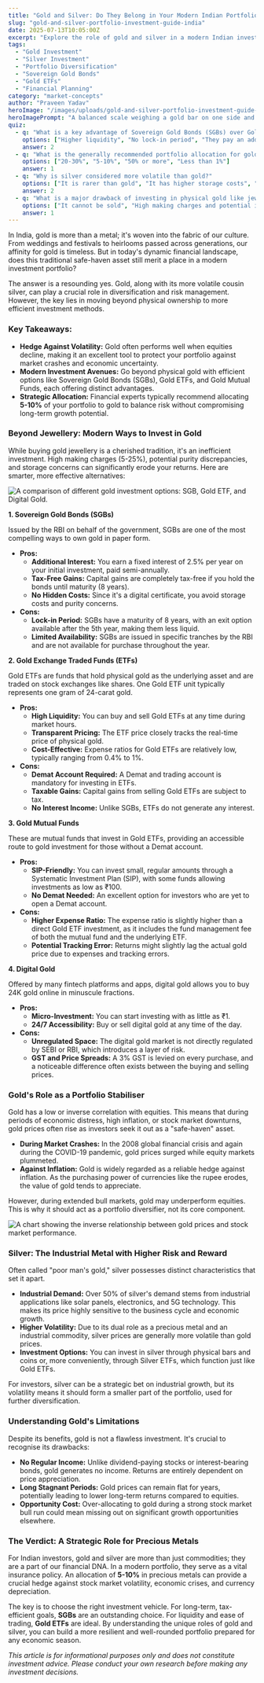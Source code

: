 ```yaml
---
title: "Gold and Silver: Do They Belong in Your Modern Indian Portfolio?"
slug: "gold-and-silver-portfolio-investment-guide-india"
date: 2025-07-13T10:05:00Z
excerpt: "Explore the role of gold and silver in a modern Indian investment portfolio. From cultural significance to efficient investment methods like SGBs and ETFs, learn how to use precious metals to diversify and hedge against risk."
tags:
  - "Gold Investment"
  - "Silver Investment"
  - "Portfolio Diversification"
  - "Sovereign Gold Bonds"
  - "Gold ETFs"
  - "Financial Planning"
category: "market-concepts"
author: "Praveen Yadav"
heroImage: "/images/uploads/gold-and-silver-portfolio-investment-guide-india/hero-image.jpg"
heroImagePrompt: "A balanced scale weighing a gold bar on one side and a silver bar on the other, with a backdrop of a financial stock chart, symbolizing portfolio balance."
quiz:
  - q: "What is a key advantage of Sovereign Gold Bonds (SGBs) over Gold ETFs?"
    options: ["Higher liquidity", "No lock-in period", "They pay an additional 2.5% annual interest", "Lower purity concerns"]
    answer: 2
  - q: "What is the generally recommended portfolio allocation for gold?"
    options: ["20-30%", "5-10%", "50% or more", "Less than 1%"]
    answer: 1
  - q: "Why is silver considered more volatile than gold?"
    options: ["It is rarer than gold", "It has higher storage costs", "Its price is heavily influenced by industrial demand", "It is not traded on stock exchanges"]
    answer: 2
  - q: "What is a major drawback of investing in physical gold like jewelry?"
    options: ["It cannot be sold", "High making charges and potential impurities", "It is not a good store of value", "It is illegal to own"]
    answer: 1
---
```


In India, gold is more than a metal; it's woven into the fabric of our culture. From weddings and festivals to heirlooms passed across generations, our affinity for gold is timeless. But in today's dynamic financial landscape, does this traditional safe-haven asset still merit a place in a modern investment portfolio?

The answer is a resounding yes. Gold, along with its more volatile cousin silver, can play a crucial role in diversification and risk management. However, the key lies in moving beyond physical ownership to more efficient investment methods.

### Key Takeaways:
*   **Hedge Against Volatility:** Gold often performs well when equities decline, making it an excellent tool to protect your portfolio against market crashes and economic uncertainty.
*   **Modern Investment Avenues:** Go beyond physical gold with efficient options like Sovereign Gold Bonds (SGBs), Gold ETFs, and Gold Mutual Funds, each offering distinct advantages.
*   **Strategic Allocation:** Financial experts typically recommend allocating **5-10%** of your portfolio to gold to balance risk without compromising long-term growth potential.

### Beyond Jewellery: Modern Ways to Invest in Gold

While buying gold jewellery is a cherished tradition, it's an inefficient investment. High making charges (5-25%), potential purity discrepancies, and storage concerns can significantly erode your returns. Here are smarter, more effective alternatives:

![A comparison of different gold investment options: SGB, Gold ETF, and Digital Gold.](/images/uploads/gold-and-silver-portfolio-investment-guide-india/gold-investment-options.png)

**1. Sovereign Gold Bonds (SGBs)**

Issued by the RBI on behalf of the government, SGBs are one of the most compelling ways to own gold in paper form.

*   **Pros:**
    *   **Additional Interest:** You earn a fixed interest of 2.5% per year on your initial investment, paid semi-annually.
    *   **Tax-Free Gains:** Capital gains are completely tax-free if you hold the bonds until maturity (8 years).
    *   **No Hidden Costs:** Since it's a digital certificate, you avoid storage costs and purity concerns.
*   **Cons:**
    *   **Lock-in Period:** SGBs have a maturity of 8 years, with an exit option available after the 5th year, making them less liquid.
    *   **Limited Availability:** SGBs are issued in specific tranches by the RBI and are not available for purchase throughout the year.

**2. Gold Exchange Traded Funds (ETFs)**

Gold ETFs are funds that hold physical gold as the underlying asset and are traded on stock exchanges like shares. One Gold ETF unit typically represents one gram of 24-carat gold.

*   **Pros:**
    *   **High Liquidity:** You can buy and sell Gold ETFs at any time during market hours.
    *   **Transparent Pricing:** The ETF price closely tracks the real-time price of physical gold.
    *   **Cost-Effective:** Expense ratios for Gold ETFs are relatively low, typically ranging from 0.4% to 1%.
*   **Cons:**
    *   **Demat Account Required:** A Demat and trading account is mandatory for investing in ETFs.
    *   **Taxable Gains:** Capital gains from selling Gold ETFs are subject to tax.
    *   **No Interest Income:** Unlike SGBs, ETFs do not generate any interest.

**3. Gold Mutual Funds**

These are mutual funds that invest in Gold ETFs, providing an accessible route to gold investment for those without a Demat account.

*   **Pros:**
    *   **SIP-Friendly:** You can invest small, regular amounts through a Systematic Investment Plan (SIP), with some funds allowing investments as low as ₹100.
    *   **No Demat Needed:** An excellent option for investors who are yet to open a Demat account.
*   **Cons:**
    *   **Higher Expense Ratio:** The expense ratio is slightly higher than a direct Gold ETF investment, as it includes the fund management fee of both the mutual fund and the underlying ETF.
    *   **Potential Tracking Error:** Returns might slightly lag the actual gold price due to expenses and tracking errors.

**4. Digital Gold**

Offered by many fintech platforms and apps, digital gold allows you to buy 24K gold online in minuscule fractions.

*   **Pros:**
    *   **Micro-Investment:** You can start investing with as little as ₹1.
    *   **24/7 Accessibility:** Buy or sell digital gold at any time of the day.
*   **Cons:**
    *   **Unregulated Space:** The digital gold market is not directly regulated by SEBI or RBI, which introduces a layer of risk.
    *   **GST and Price Spreads:** A 3% GST is levied on every purchase, and a noticeable difference often exists between the buying and selling prices.

### Gold's Role as a Portfolio Stabiliser

Gold has a low or inverse correlation with equities. This means that during periods of economic distress, high inflation, or stock market downturns, gold prices often rise as investors seek it out as a "safe-haven" asset.

*   **During Market Crashes:** In the 2008 global financial crisis and again during the COVID-19 pandemic, gold prices surged while equity markets plummeted.
*   **Against Inflation:** Gold is widely regarded as a reliable hedge against inflation. As the purchasing power of currencies like the rupee erodes, the value of gold tends to appreciate.

However, during extended bull markets, gold may underperform equities. This is why it should act as a portfolio diversifier, not its core component.

![A chart showing the inverse relationship between gold prices and stock market performance.](/images/uploads/gold-and-silver-portfolio-investment-guide-india/gold-vs-equity-performance.png)

### Silver: The Industrial Metal with Higher Risk and Reward

Often called "poor man's gold," silver possesses distinct characteristics that set it apart.

*   **Industrial Demand:** Over 50% of silver's demand stems from industrial applications like solar panels, electronics, and 5G technology. This makes its price highly sensitive to the business cycle and economic growth.
*   **Higher Volatility:** Due to its dual role as a precious metal and an industrial commodity, silver prices are generally more volatile than gold prices.
*   **Investment Options:** You can invest in silver through physical bars and coins or, more conveniently, through Silver ETFs, which function just like Gold ETFs.

For investors, silver can be a strategic bet on industrial growth, but its volatility means it should form a smaller part of the portfolio, used for further diversification.

### Understanding Gold's Limitations

Despite its benefits, gold is not a flawless investment. It's crucial to recognise its drawbacks:

*   **No Regular Income:** Unlike dividend-paying stocks or interest-bearing bonds, gold generates no income. Returns are entirely dependent on price appreciation.
*   **Long Stagnant Periods:** Gold prices can remain flat for years, potentially leading to lower long-term returns compared to equities.
*   **Opportunity Cost:** Over-allocating to gold during a strong stock market bull run could mean missing out on significant growth opportunities elsewhere.

### The Verdict: A Strategic Role for Precious Metals

For Indian investors, gold and silver are more than just commodities; they are a part of our financial DNA. In a modern portfolio, they serve as a vital insurance policy. An allocation of **5-10%** in precious metals can provide a crucial hedge against stock market volatility, economic crises, and currency depreciation.

The key is to choose the right investment vehicle. For long-term, tax-efficient goals, **SGBs** are an outstanding choice. For liquidity and ease of trading, **Gold ETFs** are ideal. By understanding the unique roles of gold and silver, you can build a more resilient and well-rounded portfolio prepared for any economic season.

*This article is for informational purposes only and does not constitute investment advice. Please conduct your own research before making any investment decisions.*